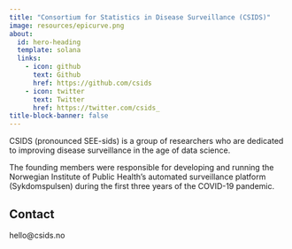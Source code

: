 ```yaml
---
title: "Consortium for Statistics in Disease Surveillance (CSIDS)"
image: resources/epicurve.png
about:
  id: hero-heading
  template: solana
  links:
    - icon: github
      text: Github
      href: https://github.com/csids
    - icon: twitter
      text: Twitter
      href: https://twitter.com/csids_
title-block-banner: false
---
```


:::{#hero-heading}

CSIDS (pronounced SEE-sids) is a group of researchers who are dedicated to improving disease surveillance in the age of data science.

The founding members were responsible for developing and running the Norwegian Institute of Public Health's automated surveillance platform (Sykdomspulsen) during the first three years of the COVID-19 pandemic.

:::

## Contact

hello@csids.no
